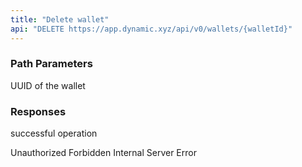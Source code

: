 ```yaml
---
title: "Delete wallet"
api: "DELETE https://app.dynamic.xyz/api/v0/wallets/{walletId}"
---
```


### Path Parameters

<ParamField path="walletId" type="string" required>
  UUID of the wallet
</ParamField>

### Responses

<Tabs>

<Tab title="🟢 204">successful operation</Tab>

<Tab title="🔴 401">
Unauthorized

  <ResponseField name="error" type="string" />
</Tab>

<Tab title="🔴 403">
Forbidden

  <ResponseField name="error" type="string" />
</Tab>

<Tab title="🔴 500">
Internal Server Error

  <ResponseField name="error" type="string" />
</Tab>

</Tabs>
